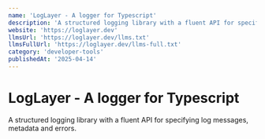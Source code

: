 ```yaml
---
name: 'LogLayer - A logger for Typescript'
description: 'A structured logging library with a fluent API for specifying log messages, metadata and errors.'
website: 'https://loglayer.dev'
llmsUrl: 'https://loglayer.dev/llms.txt'
llmsFullUrl: 'https://loglayer.dev/llms-full.txt'
category: 'developer-tools'
publishedAt: '2025-04-14'
---
```


# LogLayer - A logger for Typescript

A structured logging library with a fluent API for specifying log messages, metadata and errors.
